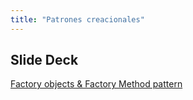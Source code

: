 ```yaml
---
title: "Patrones creacionales"
---
```




::: {.callout-tip icon=false}
## **Slide Deck** 

::: slides
[Factory objects & Factory Method pattern](https://cgranell.github.io/ei1039/slides/TE3_factory.html)
:::

:::


